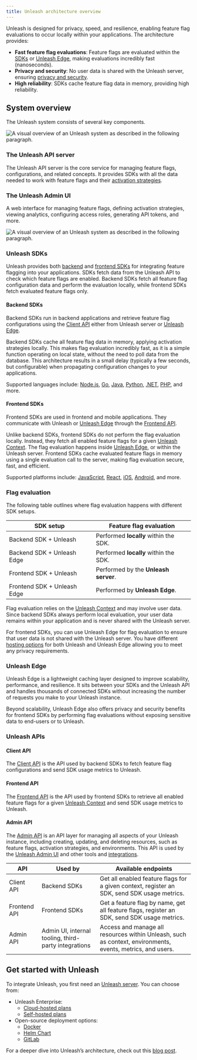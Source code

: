 ```yaml
---
title: Unleash architecture overview
---
```



<SearchPriority level="high" />

Unleash is designed for privacy, speed, and resilience, enabling feature flag evaluations to occur locally within your applications. The architecture provides:
- **Fast feature flag evaluations**: Feature flags are evaluated within the [SDKs](#unleash-sdks) or [Unleash Edge](#unleash-edge), making evaluations incredibly fast (nanoseconds).
- **Privacy and security**: No user data is shared with the Unleash server, ensuring [privacy and security](/understanding-unleash/data-collection).
- **High reliability**: SDKs cache feature flag data in memory, providing high reliability.

## System overview

The Unleash system consists of several key components.

![A visual overview of an Unleash system as described in the following paragraph.](/img/unleash-architecture-edge.png)

### The Unleash API server

The Unleash API server is the core service for managing feature flags, configurations, and related concepts. It provides SDKs with all the data needed to work with feature flags and their [activation strategies](/reference/activation-strategies).

### The Unleash Admin UI

A web interface for managing feature flags, defining activation strategies, viewing analytics, configuring access roles, generating API tokens, and more.

![A visual overview of an Unleash system as described in the following paragraph.](/img/unleash-admin-ui.png)

### Unleash SDKs

Unleash provides both [backend](/reference/sdks#backend-sdks) and [frontend SDKs](/reference/sdks#frontend-sdks) for integrating feature flagging into your applications. SDKs fetch data from the Unleash API to check which feature flags are enabled. Backend SDKs fetch all feature flag configuration data and perform the evaluation locally, while frontend SDKs fetch evaluated feature flags only.

#### Backend SDKs

Backend SDKs run in backend applications and retrieve feature flag configurations using the [Client API](#client-api) either from Unleash server or [Unleash Edge](#unleash-edge).

Backend SDKs cache all feature flag data in memory, applying activation strategies locally. This makes flag evaluation incredibly fast, as it is a simple function operating on local state, without the need to poll data from the database. This architecture results in a small delay (typically a few seconds, but configurable) when propagating configuration changes to your applications.

Supported languages include: [Node.js](/reference/sdks/node), [Go](/reference/sdks/go), [Java](/reference/sdks/java), [Python](/reference/sdks/python), [.NET](/reference/sdks/dotnet), [PHP](/reference/sdks/php), and more.

#### Frontend SDKs

Frontend SDKs are used in frontend and mobile applications. They communicate with Unleash or [Unleash Edge](#unleash-edge) through the [Frontend API](#frontend-api). 

Unlike backend SDKs, frontend SDKs do not perform the flag evaluation locally. Instead, they fetch all enabled feature flags for a given [Unleash Context](/reference/unleash-context). The flag evaluation happens inside [Unleash Edge](#unleash-edge), or within the Unleash server. Frontend SDKs cache evaluated feature flags in memory using a single evaluation call to the server, making flag evaluation secure, fast, and efficient.

Supported platforms include: [JavaScript](/reference/sdks/javascript-browser), [React](/reference/sdks/react), [iOS](/reference/sdks/ios), [Android](/reference/sdks/android), and more.

### Flag evaluation

The following table outlines where flag evaluation happens with different SDK setups.

| SDK setup                          | Feature flag evaluation                                      |
|------------------------------------|--------------------------------------------------|
| Backend SDK + Unleash      | Performed **locally** within the SDK. |
| Backend SDK + Unleash Edge | Performed **locally** within the SDK. |
| Frontend SDK + Unleash      | Performed by the **Unleash server**. |
| Frontend SDK + Unleash Edge | Performed by **Unleash Edge**. |

Flag evaluation relies on the [Unleash Context](/reference/unleash-context) and may involve user data. Since backend SDKs always perform local evaluation, your user data remains within your application and is never shared with the Unleash server.

For frontend SDKs, you can use Unleash Edge for flag evaluation to ensure that user data is not shared with the Unleash server. You have different [hosting options](/understanding-unleash/hosting-options) for both Unleash and Unleash Edge allowing you to meet any privacy requirements.

### Unleash Edge

Unleash Edge is a lightweight caching layer designed to improve scalability, performance, and resilience. It sits between your SDKs and the Unleash API and handles thousands of connected SDKs without increasing the number of requests you make to your Unleash instance.

Beyond scalability, Unleash Edge also offers privacy and security benefits for frontend SDKs by performing flag evaluations without exposing sensitive data to end-users or to Unleash. 

### Unleash APIs

#### Client API

The [Client API](/api-overview) is the API used by backend SDKs to fetch feature flag configurations and send SDK usage metrics to Unleash.

#### Frontend API
The [Frontend API](/api-overview) is the API used by frontend SDKs to retrieve all enabled feature flags for a given [Unleash Context](/reference/unleash-context) and send SDK usage metrics to Unleash.

#### Admin API
The [Admin API](/api-overview) is an API layer for managing all aspects of your Unleash instance, including creating, updating, and deleting resources, such as feature flags, activation strategies, and environments. This API is used by the [Unleash Admin UI](#the-unleash-admin-ui) and other tools and [integrations](/reference/integrations).

| API            | Used by | Available endpoints |
|---------------|---------|---|
| Client API | Backend SDKs | Get all enabled feature flags for a given context, register an SDK, send SDK usage metrics. |
| Frontend API | Frontend SDKs | Get a feature flag by name, get all feature flags, register an SDK, send SDK usage metrics. |
| Admin API | Admin UI, internal tooling, third-party integrations | Access and manage all resources within Unleash, such as context, environments, events, metrics, and users. |

## Get started with Unleash

To integrate Unleash, you first need an [Unleash server](#the-unleash-api-server). You can choose from:
- Unleash Enterprise:
  - [Cloud-hosted plans](https://www.getunleash.io/pricing)
  - [Self-hosted plans](https://www.getunleash.io/pricing)
- Open-source deployment options:
  - [Docker](../using-unleash/deploy/getting-started)
  - [Helm Chart](https://github.com/unleash/helm-charts/)
  - [GitLab](https://docs.gitlab.com/ee/operations/feature_flags.html#choose-a-client-library)

For a deeper dive into Unleash’s architecture, check out this [blog post](https://www.getunleash.io/blog/our-unique-architecture).